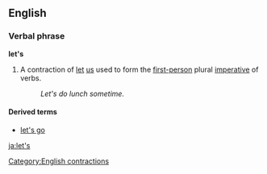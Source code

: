 ==English==
===Verbal phrase===
'''let's'''

#A contraction of [[let]] [[us]] used to form the [[first-person]] plural [[imperative]] of verbs.
#:''Let's do lunch sometime.''

====Derived terms====
*[[let's go]]

[[Category:English contractions]]
[[ja:let's]]
